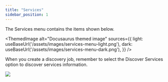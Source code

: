 ```yaml
---
title: "Services"
sidebar_position: 1
---
```


The Services menu contains the items shown below.

<ThemedImage
  alt="Docusaurus themed image"
  sources={{
    light: useBaseUrl('/assets/images/services-menu-light.png'),
    dark: useBaseUrl('/assets/images/services-menu-dark.png'),
  }}
/>

When you create a discovery job, remember to select the Discover Services option to discover services information.

![](/assets/images/WEB-293_SoftwareServices-Discover-Options-2.png)

